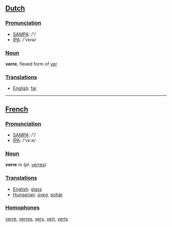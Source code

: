 ==[[Dutch]]==

===[[Pronunciation]]===
*[[w:SAMPA|SAMPA]]: /'/
*[[w:IPA|IPA]]: /'vεrə/

===[[Noun]]===
'''verre''', flexed form of [[ver]]

===[[Translation]]s===
*[[English]]: [[far]]

----

==[[French]]==

===[[Pronunciation]]===
*[[w:SAMPA|SAMPA]]: /'/
*[[w:IPA|IPA]]: /'vε:ʀ/

===[[Noun]]===
'''verre''' ''m'' (pl. [[verres]])

===[[Translation]]s===
*[[English]]: [[glass]]
*[[Hungarian]]: [[üveg]], [[pohár]]

===[[Homophone]]s===
[[verre]], [[verres]], [[vers]], [[vert]], [[verts]]